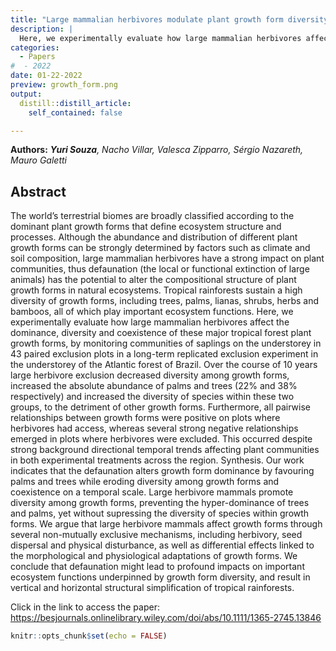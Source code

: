 ```yaml
---
title: "Large mammalian herbivores modulate plant growth form diversity in a tropical rainforest"
description: |
  Here, we experimentally evaluate how large mammalian herbivores affect the dominance, diversity and coexistence of these major tropical forest plant growth forms, by monitoring communities of saplings on the understorey in 43 paired exclusion plots in a long-term replicated exclusion experiment in the understorey of the Atlantic forest of Brazil.
categories:
  - Papers 
#  - 2022
date: 01-22-2022
preview: growth_form.png
output:
  distill::distill_article:
    self_contained: false

---
```

**Authors:** ***Yuri Souza**, Nacho Villar, Valesca Zipparro, Sérgio Nazareth, Mauro Galetti*


## **Abstract**

The world’s terrestrial biomes are broadly classified according to the dominant plant growth forms that define ecosystem structure and processes. Although the abundance and distribution of different plant growth forms can be strongly determined by factors such as climate and soil composition, large mammalian herbivores have a strong impact on plant communities, thus defaunation (the local or functional extinction of large animals) has the potential to alter the compositional structure of plant growth forms in natural ecosystems. Tropical rainforests sustain a high diversity of growth forms, including trees, palms, lianas, shrubs, herbs and bamboos, all of which play important ecosystem functions. Here, we experimentally evaluate how large mammalian herbivores affect the dominance, diversity and coexistence of these major tropical forest plant growth forms, by monitoring communities of saplings on the understorey in 43 paired exclusion plots in a long-term replicated exclusion experiment in the understorey of the Atlantic forest of Brazil. Over the course of 10 years large herbivore exclusion decreased diversity among growth forms, increased the absolute abundance of palms and trees (22% and 38% respectively) and increased the diversity of species within these two groups, to the detriment of other growth forms. Furthermore, all pairwise relationships between growth forms were positive on plots where herbivores had access, whereas several strong negative relationships emerged in plots where herbivores were excluded. This occurred despite strong background directional temporal trends affecting plant communities in both experimental treatments across the region. Synthesis. Our work indicates that the defaunation alters growth form dominance by favouring palms and trees while eroding diversity among growth forms and coexistence on a temporal scale. Large herbivore mammals promote diversity among growth forms, preventing the hyper-dominance of trees and palms, yet without supressing the diversity of species within growth forms. We argue that large herbivore mammals affect growth forms through several non-mutually exclusive mechanisms, including herbivory, seed dispersal and physical disturbance, as well as differential effects linked to the morphological and physiological adaptations of growth forms. We conclude that defaunation might lead to profound impacts on important ecosystem functions underpinned by growth form diversity, and result in vertical and horizontal structural simplification of tropical rainforests.

Click in the link to access the paper: [https://besjournals.onlinelibrary.wiley.com/doi/abs/10.1111/1365-2745.13846](https://besjournals.onlinelibrary.wiley.com/doi/abs/10.1111/1365-2745.13846)

```r
knitr::opts_chunk$set(echo = FALSE)
```
